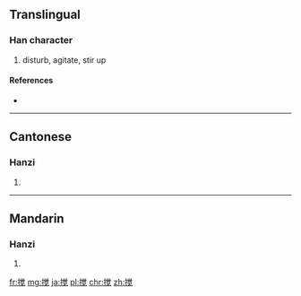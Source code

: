 {{also|攪}}
==Translingual==

===Han character===
{{Han char|rn=64|rad=手|as=09|sn=12|four=|canj=手火月山 (QFBU)}}

# disturb, agitate, stir up

====References====
* {{Han ref|kx=0445.341|hdz=31924.030|uh=6405|ud=25605}}

----

==Cantonese==

===Hanzi===
{{yue-hanzi|jyut=|y=gaau2|tra=攪}}

# {{defn|lang=yue|sort=手09}}

----

==Mandarin==

===Hanzi===
{{cmn-hanzi|tra=攪|pin=[[jiǎo]] ([[jiao3]])|wg=chiao<sup>3</sup>}}

# {{defn|lang=cmn|sort=手09}}

[[fr:搅]]
[[mg:搅]]
[[ja:搅]]
[[pl:搅]]
[[chr:搅]]
[[zh:搅]]